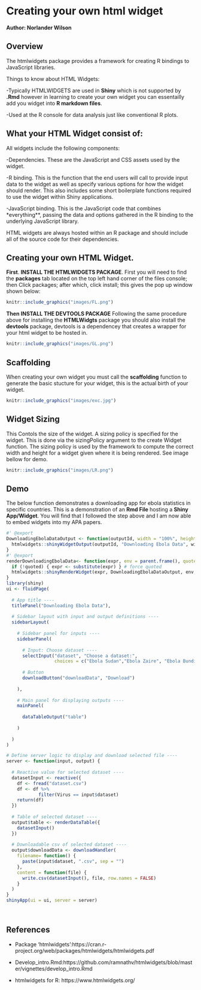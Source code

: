 # Creating your own html widget

**Author: Norlander Wilson**

## Overview 

The htmlwidgets package provides a framework for creating R bindings to JavaScript libraries. 

Things to know about HTML Widgets:

-Typically HTMLWIDGETS are used in **Shiny** which is not supported by **.Rmd** however in learning to create your own widget you can essentailly add you widget into **R markdown files**. 

-Used at the R console for data analysis just like conventional R plots.


## What your HTML Widget consist of: 
All widgets include the following components:

-Dependencies. These are the JavaScript and CSS assets used by the widget. 

-R binding. This is the function that the end users will call to provide input data to the widget as well as specify various options for how the widget should render. This also includes some short boilerplate functions required to use the widget within Shiny applications.

-JavaScript binding. This is the JavaScript code that combines *everything**, passing the data and options gathered in the R binding to the underlying JavaScript library.

HTML widgets are always hosted within an R package and should include all of the source code for their dependencies.

## Creating your own HTML Widget. 

**First**. 
**INSTALL THE HTMLWIDGETS PACKAGE**. 
First you will need to find the **packages** tab located on the top left hand corner of the files console; then Click packages; after which, click install; this gives the pop up window shown below:
```r
knitr::include_graphics("images/FL.png")
```
**Then**
**INSTALL THE DEVTOOLS PACKAGE** 
Following the same procedure above for installing the **HTMLWidgts** package you should also install the **devtools** package, devtools is a dependencey that creates a wrapper for your html widget to be hosted in. 
```r
knitr::include_graphics("images/GL.png")
```

## Scaffolding 
When creating your own widget you must call the **scaffolding** function to generate the basic stucture for your widget, this is the actual birth of your widget. 
```r
knitr::include_graphics("images/exc.jpg")
```

## Widget Sizing 
This Contols the size of the widget. A sizing policy is specified for the widget. This is done via the  sizingPolicy argument to the create Widget function. The sizing policy is used by the framework to compute the correct width and height for a widget given where it is being rendered. See image bellow for demo. 

```r
knitr::include_graphics("images/LR.png")
```



## Demo

The below function demonstrates a downloading app for ebola statistics in specific countries. This is a demonstration of an **Rmd File** hosting a **Shiny App/Widget**. You will find that I followed the step above and I am now able to embed widgets into my APA papers.

```r
#' @export
DownloadingEbolaDataOutput <- function(outputId, width = "100%", height = "400px") {
  htmlwidgets::shinyWidgetOutput(outputId, "Downloading Ebola Data", width, height, package = "Downloading Ebola Data")
}
#' @export
renderDownloadingEbolaData<- function(expr, env = parent.frame(), quoted = FALSE) {
  if (!quoted) { expr <- substitute(expr) } # force quoted
  htmlwidgets::shinyRenderWidget(expr, DownloadingEbolaDataOutput, env, quoted = TRUE)
}
library(shiny)
ui <- fluidPage(
  
  # App title ----
  titlePanel("Downloading Ebola Data"),
  
  # Sidebar layout with input and output definitions ----
  sidebarLayout(
    
    # Sidebar panel for inputs ----
    sidebarPanel(
      
      # Input: Choose dataset ----
      selectInput("dataset", "Choose a dataset:",
                  choices = c("Ebola Sudan","Ebola Zaire", "Ebola Bundibugyo" )),
      
      # Button
      downloadButton("downloadData", "Download")
      
    ),
    
    # Main panel for displaying outputs ----
    mainPanel(
      
      dataTableOutput("table")
      
    )
    
  )
)

# Define server logic to display and download selected file ----
server <- function(input, output) {
  
  # Reactive value for selected dataset ----
  datasetInput <- reactive({
    df <- fread("dataset.csv")
    df <- df %>%
            filter(Virus == input$dataset)
    return(df)
  })
  
  # Table of selected dataset ----
  output$table <- renderDataTable({
    datasetInput()
  })
  
  # Downloadable csv of selected dataset ----
  output$downloadData <- downloadHandler(
    filename= function() {
      paste(input$dataset, ".csv", sep = "")
    },
    content = function(file) {
      write.csv(datasetInput(), file, row.names = FALSE)
    }
  )
}
shinyApp(ui = ui, server = server)

 

```

## References

- Package ‘htmlwidgets’:https://cran.r-project.org/web/packages/htmlwidgets/htmlwidgets.pdf

-  Develop_intro.Rmd:https://github.com/ramnathv/htmlwidgets/blob/master/vignettes/develop_intro.Rmd

- htmlwidgets for R: https://www.htmlwidgets.org/





